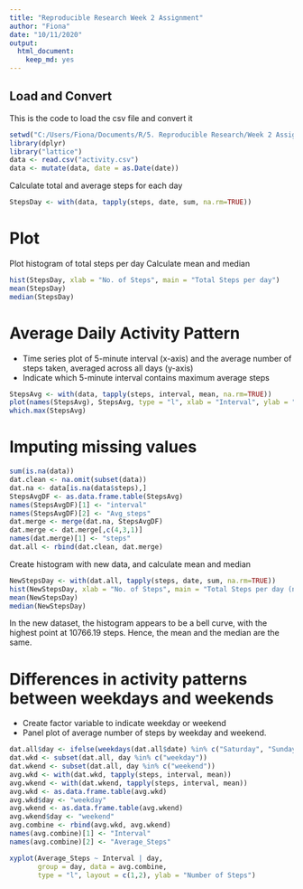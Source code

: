 ```yaml
---
title: "Reproducible Research Week 2 Assignment"
author: "Fiona"
date: "10/11/2020"
output: 
  html_document: 
    keep_md: yes
---
```


## Load and Convert
This is the code to load the csv file and convert it

```r
setwd("C:/Users/Fiona/Documents/R/5. Reproducible Research/Week 2 Assignment/repdata_data_activity")
library(dplyr)
library("lattice")
data <- read.csv("activity.csv")
data <- mutate(data, date = as.Date(date))

```


Calculate total and average steps for each day
```r
StepsDay <- with(data, tapply(steps, date, sum, na.rm=TRUE))

```
# Plot
Plot histogram of total steps per day
Calculate mean and median

```r
hist(StepsDay, xlab = "No. of Steps", main = "Total Steps per day")
mean(StepsDay)
median(StepsDay)
```

# Average Daily Activity Pattern
- Time series plot of 5-minute interval (x-axis) and the average number of steps taken, averaged across all days (y-axis)
- Indicate which 5-minute interval contains maximum average steps
```r
StepsAvg <- with(data, tapply(steps, interval, mean, na.rm=TRUE))
plot(names(StepsAvg), StepsAvg, type = "l", xlab = "Interval", ylab = "Average Steps")
which.max(StepsAvg)

```

# Imputing missing values

```r
sum(is.na(data))
dat.clean <- na.omit(subset(data))
dat.na <- data[is.na(data$steps),]
StepsAvgDF <- as.data.frame.table(StepsAvg)
names(StepsAvgDF)[1] <- "interval"
names(StepsAvgDF)[2] <- "Avg_steps"
dat.merge <- merge(dat.na, StepsAvgDF)
dat.merge <- dat.merge[,c(4,3,1)]
names(dat.merge)[1] <- "steps"
dat.all <- rbind(dat.clean, dat.merge)
```

Create histogram with new data, and calculate mean and median
```r
NewStepsDay <- with(dat.all, tapply(steps, date, sum, na.rm=TRUE))
hist(NewStepsDay, xlab = "No. of Steps", main = "Total Steps per day (new)")
mean(NewStepsDay)
median(NewStepsDay)
```
In the new dataset, the histogram appears to be a bell curve, with the highest point at 10766.19 steps. Hence, the mean and the median are the same.

# Differences in activity patterns between weekdays and weekends
- Create factor variable to indicate weekday or weekend
- Panel plot of average number of steps by weekday and weekend.

```r
dat.all$day <- ifelse(weekdays(dat.all$date) %in% c("Saturday", "Sunday"), "weekend", "weekday")
dat.wkd <- subset(dat.all, day %in% c("weekday"))
dat.wkend <- subset(dat.all, day %in% c("weekend"))
avg.wkd <- with(dat.wkd, tapply(steps, interval, mean))
avg.wkend <- with(dat.wkend, tapply(steps, interval, mean))
avg.wkd <- as.data.frame.table(avg.wkd)
avg.wkd$day <- "weekday"
avg.wkend <- as.data.frame.table(avg.wkend)
avg.wkend$day <- "weekend"
avg.combine <- rbind(avg.wkd, avg.wkend)
names(avg.combine)[1] <- "Interval"
names(avg.combine)[2] <- "Average_Steps"

xyplot(Average_Steps ~ Interval | day, 
       group = day, data = avg.combine,
       type = "l", layout = c(1,2), ylab = "Number of Steps")
```

